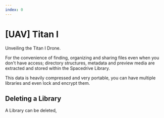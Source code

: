 ```yaml
---
index: 0
---
```


# [UAV] Titan I 

Unveiling the Titan I Drone. 

For the convenience of finding, organizing and sharing files even when you don't have access; directory structures, metadata and preview media are extracted and stored within the Spacedrive Library.

This data is heavily compressed and very portable, you can have multiple libraries and even lock and encrypt them.

## Deleting a Library

A Library can be deleted,
